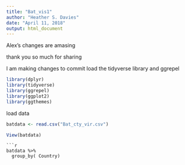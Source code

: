 ---
title: "Bat_vis1"
author: "Heather S. Davies"
date: "April 11, 2018"
output: html_document
---

Alex's changes are amasing

thank you so much for sharing 

I am making changes to commit
load the tidyverse library and ggrepel

```{r libraries}
library(dplyr)
library(tidyverse)
library(ggrepel)
library(ggplot2)
library(ggthemes)

```

load data

```{r load_data}

batdata <- read.csv("Bat_cty_vir.csv")

View(batdata)

```
  

```
```{r sum_genus}
batdata %>% 
  group_by( Country)

```


 